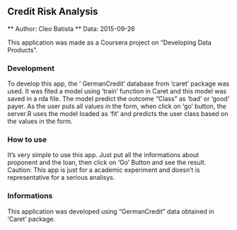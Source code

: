 ## Credit Risk Analysis

** Author: Cleo Batista
** Data: 2015-09-26

This application was made as a Coursera project on "Developing Data Products".

### Development

To develop this app, the ' GermanCredit' database from 'caret' package was used.
It was fited a model using 'train' function in Caret and this model was saved in a rda file. The model predict the outcome "Class" as 'bad' or 'good' payer. 
As the user puts all values in the form, when click on 'go' button, the server.R uses the model loaded as 'fit' and predicts the user class based on the values in the form.

### How to use

It's very simple to use this app. Just put all the informations about proponent and the loan, then click on 'Go' Button and see the result. Caution: This app is just for a academic experiment and doesn't is representative for a serious analisys.

### Informations

This application was developed using "GermanCredit" data obtained in 'Caret' package.